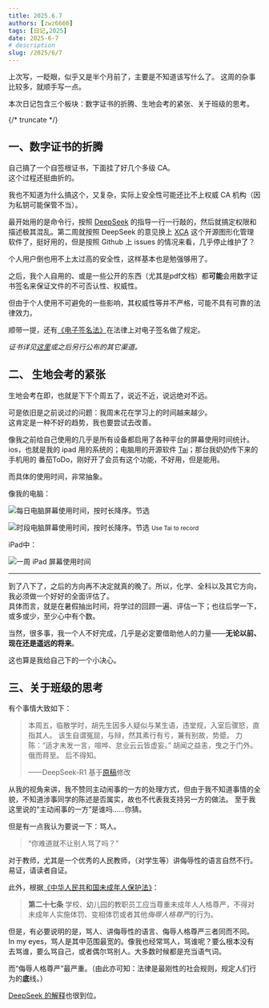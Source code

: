 ```yaml
---
title: 2025.6.7
authors: [zwz6666]
tags: [日记,2025]
date: 2025-6-7
# description
slug: /2025/6/7
---
```


上次写，一眨眼，似乎又是半个月前了，主要是不知道该写什么了。
这周的杂事比较多，就顺手写一点。

本次日记包含三个板块：数字证书的折腾、生地会考的紧张、关于班级的思考。

{/* truncate */}

## 一、数字证书的折腾

自己搞了一个自签根证书，下面挂了好几个多级 CA。  
这个过程还挺曲折的。

我也不知道为什么搞这个，又复杂，实际上安全性可能还比不上权威 CA 机构（因为私钥可能保管不当）。

最开始用的是命令行，按照 [DeepSeek](https://chat.deepseek.com) 的指导一行一行敲的，然后就搞定权限和描述极其混乱。第二周就按照 DeepSeek 的意见换上 [XCA](https://github.com/chris2511/xca/) 这个开源图形化管理软件了，挺好用的，但是按照 Github 上 issues 的情况来看，几乎停止维护了？

个人用户倒也用不上太过高的安全性，这样基本也是勉强够用了。

之后，我个人自用的、或是一些公开的东西（尤其是pdf文档）都**可能**会用数字证书签名来保证文件的不可否认性、权威性。

但由于个人使用不可避免的一些影响，其权威性等并不严格，可能不具有可靠的法律效力。

顺带一提，还有[《电子签名法》](https://baike.baidu.com/item/%E4%B8%AD%E5%8D%8E%E4%BA%BA%E6%B0%91%E5%85%B1%E5%92%8C%E5%9B%BD%E7%94%B5%E5%AD%90%E7%AD%BE%E5%90%8D%E6%B3%95/1780444)在法律上对电子签名做了规定。

*证书详见[这里](https://cn-zwz.github.io/CA/)或之后另行公布的其它渠道。*

## 二、 生地会考的紧张

生地会考在即，也就是下下个周五了，说近不近，说远绝对不远。

可是依旧是之前说过的问题：我周末花在学习上的时间越来越少。  
这肯定是一种不好的趋势，我也要尝试去改善。

像我之前给自己使用的几乎是所有设备都启用了各种平台的屏幕使用时间统计。  
ios，也就是我的 ipad 用的系统的；电脑用的开源软件 [Tai](https://github.com/Planshit/Tai)；那台我奶奶传下来的手机用的 番茄ToDo，刚好开了会员有这个功能，不好用，但是能用。

而具体的使用时间，非常抽象。

像我的电脑：

![每日电脑屏幕使用时间，按时长降序。节选](img/2025-06-07_PCSreenUsageTime_sortByDate.png "每日电脑屏幕使用时间，按时长降序。节选")

![时段电脑屏幕使用时间，按时长降序。节选](img/2025-06-07_PCSreenUsageTime_sortBySegment.png "时段电脑屏幕使用时间，按时长降序。节选")
<small>Use Tai to record</small>

iPad中：

![一周 iPad 屏幕使用时间](img/2025-06-06_iPadSreenUsageTime.jpg "一周 iPad 屏幕使用时间")

---

到了八下了，之后的方向再不决定就真的晚了。所以，化学、全科以及其它方向，我必须做一个好好的全面评估了。  
具体而言，就是在暑假抽出时间，将学过的回顾一遍、评估一下；也往后学一下，或多或少，至少心中有个数。

当然，很多事，我一个人不好完成，几乎是必定要借助他人的力量——**无论以前、现在还是遥远的将来**。

这也算是我给自己下的一个小决心。

## 三、关于班级的思考

有个事情大致如下：

> 本周五，临散学时，胡先生因多人疑似与某生语，违堂规，入室后骤怒，直指其人。
> 该生自谓冤屈，与辩，然其素行有亏，兼有别故，势蹙。
> 力陈：“适才未发一言，喧哗、怠业云云皆虚妄。”
> 胡闻之益恚，曳之于门外。俄而蒋至。
> 后不得知。
>
> ——DeepSeek-R1 基于[原稿](file/2025-06-07_OriginalManuscript.txt)修改

从我的视角来讲，我不赞同主动闹事的一方的处理方式，但由于我不知道事情的全貌，不知道涉事同学的陈述是否属实，故也不代表我支持另一方的做法。
至于我这里说的“主动闹事的一方”是谁吗……你猜。

但是有一点我认为要说一下：骂人。

> “你难道就不让别人骂了吗？”

对于教师，尤其是一个优秀的人民教师，（对学生等）讲侮辱性的语言自然不行。易证，请读者自证。

此外，根据[《中华人民共和国未成年人保护法》](https://baike.baidu.com/item/%E4%B8%AD%E5%8D%8E%E4%BA%BA%E6%B0%91%E5%85%B1%E5%92%8C%E5%9B%BD%E6%9C%AA%E6%88%90%E5%B9%B4%E4%BA%BA%E4%BF%9D%E6%8A%A4%E6%B3%95/897876)：
> **第二十七条**  学校、幼儿园的教职员工应当尊重未成年人人格尊严，不得对未成年人实施体罚、变相体罚或者其他*侮辱人格尊严*的行为。

但是，有必要说明的是，骂人、讲侮辱性的语言、侮辱人格尊严三者同而不同。  
In my eyes，骂人是其中范围最宽的。像我也经常骂人，骂谁呢？要么根本没有去骂谁，要么骂自己，或者偶尔骂别人。大多数时候都是充当语气词。

而“侮辱人格尊严”最严重。（由此亦可知：法律是最刚性的社会规则，规定人们行为的**底**线。）

[DeepSeek 的解释](</file/DeepSeek-2025_6_7.htm>)也很到位。